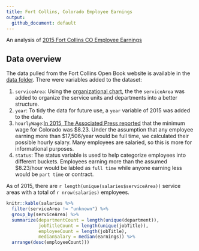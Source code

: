 ```yaml
---
title: Fort Collins, Colorado Employee Earnings
output:
  github_document: default
---
```


An analysis of
[2015 Fort Collins CO Employee Earnings](http://www.fcgov.com/openbook/?action=browse-salaries)

## Data overview
The data pulled from the Fort Collins Open Book website is available in the 
[data folder](data/raw). There were variables added to the dataset:

1. `serviceArea`: Using the 
[organizational chart](assets/fortCollinsOrganization.pdf), the the
`serviceArea` was added to organize the service units and departments into a
better structure.
2. `year`: To tidy the data for future use, a `year` variable of 2015 was added
to the data.
3. `hourlyWage`:[In 2015, The Associated Press reported](http://denver.cbslocal.com/2015/01/01/colorado-minimum-wage-rises-to-8-23-in-2015/)
that the minimum wage for Colorado was $8.23. Under the assumption that any
employee earning more than $17,506/year would be full time, we calculated their
possible hourly salary. Many employees are salaried, so this is more for 
informational purposes.
4. `status`: The status variable is used to help categorize employees into 
different buckets. Employees earning more than the assumed $8.23/hour would be 
labled as `full time` while anyone earning less would be `part time` or contract.


As of 2015, there are `r length(unique(salaries$serviceArea))` service areas
with a total of `r nrow(salaries)` employees.

```r
knitr::kable(salaries %>% 
  filter(serviceArea != "unknown") %>% 
  group_by(serviceArea) %>% 
  summarize(departmentCount = length(unique(department)),
            jobTitleCount = length(unique(jobTitle)),
            employeeCount = length(jobTitle),
            medianSalary = median(earnings)) %>% 
  arrange(desc(employeeCount)))
```